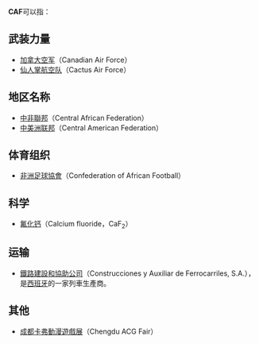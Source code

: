 '''CAF'''可以指：

==武装力量==
*[[加拿大皇家空军|加拿大空军]]（Canadian Air Force）
*[[仙人掌航空队|仙人掌航空队]]（Cactus Air Force）

==地区名称==
*[[羅德西亞與尼亞薩蘭聯邦|中非聯邦]]（Central African Federation）
*[[中美洲联合省|中美洲联邦]]（Central American Federation）

==体育组织==
*[[非洲足球協會|非洲足球協會]]（Confederation of African Football）

==科学==
*[[氟化钙|氟化钙]]（Calcium fluoride，CaF<sub>2</sub>）

==运输==
*[[鐵路建設和協助公司|鐵路建設和協助公司]]（Construcciones y Auxiliar de Ferrocarriles, S.A.），是[[西班牙|西班牙]]的一家列車生產商。

==其他==
*[[成都卡弗動漫遊戲展|成都卡弗動漫遊戲展]]（Chengdu ACG Fair）

{{disambig|Cat=三字拉丁字母缩写消歧义}}